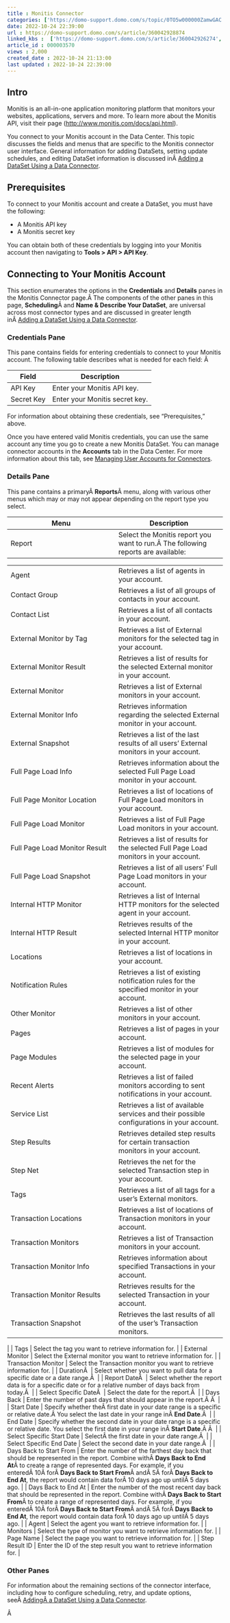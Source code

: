 ```yaml
---
title : Monitis Connector
categories: ['https://domo-support.domo.com/s/topic/0TO5w000000ZamwGAC']
date: 2022-10-24 22:39:00
url : https://domo-support.domo.com/s/article/360042928874
linked_kbs :  ['https://domo-support.domo.com/s/article/360042926274', 'https://domo-support.domo.com/s/knowledge-base', 'https://domo-support.domo.com/s/article/360042925494', 'https://domo-support.domo.com/s/article/360043429953', 'https://domo-support.domo.com/s/article/360042926054', 'https://domo-support.domo.com/s/article/360043429933', 'https://domo-support.domo.com/s/article/360043429693', 'https://domo-support.domo.com/s/topic/0TO5w000000ZamwGAC', 'https://domo-support.domo.com/s/article/360042928874', 'https://domo-support.domo.com/s/article/360043429913']
article_id : 000003570
views : 2,000
created_date : 2022-10-24 21:13:00
last updated : 2022-10-24 22:39:00
---
```




Intro
-----


Monitis is an all-in-one application monitoring platform that monitors your websites, applications, servers and more. To learn more about the Monitis API, visit their page ([http://www.monitis.com/docs/api.html](http://www.monitis.com/docs/api.html "http://www.monitis.com/docs/api.html")).


You connect to your Monitis account in the Data Center. This topic discusses the fields and menus that are specific to the Monitis connector user interface. General information for adding DataSets, setting update schedules, and editing DataSet information is discussed inÂ [Adding a DataSet Using a Data Connector](..\adding_a_dataset_using_a_connector\index.html "Adding a DataSet Using a Data Connector").


Prerequisites
-------------


To connect to your Monitis account and create a DataSet, you must have the following:



* A Monitis API key
* A Monitis secret key


You can obtain both of these credentials by logging into your Monitis account then navigating to **Tools > API > API Key**.


Connecting to Your Monitis Account
----------------------------------


This section enumerates the options in the **Credentials** and **Details** panes in the Monitis Connector page.Â The components of the other panes in this page, **Scheduling**Â and **Name & Describe Your DataSet**, are universal across most connector types and are discussed in greater length inÂ [Adding a DataSet Using a Data Connector](..\adding_a_dataset_using_a_connector\index.html "Adding a DataSet Using a Data Connector").


### Credentials Pane


This pane contains fields for entering credentials to connect to your Monitis account. The following table describes what is needed for each field: Â 




| Field | Description |
| --- | --- |
| API Key | Enter your Monitis API key. |
| Secret Key | Enter your Monitis secret key. |


For information about obtaining these credentials, see "Prerequisites," above.


Once you have entered valid Monitis credentials, you can use the same account any time you go to create a new Monitis DataSet. You can manage connector accounts in the **Accounts** tab in the Data Center. For more information about this tab, see [Managing User Accounts for Connectors](..\managing_user_accounts_for_connectors\index.html "Managing User Accounts for Connectors").


### Details Pane


This pane contains a primaryÂ **Reports**Â menu, along with various other menus which may or may not appear depending on the report type you select.




| Menu | Description |
| --- | --- |
| Report | Select the Monitis report you want to run.Â The following reports are available:

|  |  |
| --- | --- |
| Agent | Retrieves a list of agents in your account. |
| Contact Group | Retrieves a list of all groups of contacts in your account. |
| Contact List | Retrieves a list of all contacts in your account. |
| External Monitor by Tag | Retrieves a list of External monitors for the selected tag in your account. |
| External Monitor Result | Retrieves a list of results for the selected External monitor in your account. |
| External Monitor | Retrieves a list of External monitors in your account. |
| External Monitor Info | Retrieves information regarding the selected External monitor in your account. |
| External Snapshot | Retrieves a list of the last results of all users' External monitors in your account. |
| Full Page Load Info | Retrieves information about the selected Full Page Load monitor in your account. |
| Full Page Monitor Location | Retrieves a list of locations of Full Page Load monitors in your account. |
| Full Page Load Monitor | Retrieves a list of Full Page Load monitors in your account. |
| Full Page Load Monitor Result | Retrieves a list of results for the selected Full Page Load monitors in your account. |
| Full Page Load Snapshot | Retrieves a list of all users' Full Page Load monitors in your account. |
| Internal HTTP Monitor | Retrieves a list of Internal HTTP monitors for the selected agent in your account. |
| Internal HTTP Result | Retrieves results of the selected Internal HTTP monitor in your account. |
| Locations | Retrieves a list of locations in your account. |
| Notification Rules | Retrieves a list of existing notification rules for the specified monitor in your account. |
| Other Monitor | Retrieves a list of other monitors in your account. |
| Pages | Retrieves a list of pages in your account. |
| Page Modules | Retrieves a list of modules for the selected page in your account. |
| Recent Alerts | Retrieves a list of failed monitors according to sent notifications in your account. |
| Service List | Retrieves a list of available services and their possible configurations in your account. |
| Step Results | Retrieves detailed step results for certain transaction monitors in your account. |
| Step Net | Retrieves the net for the selected Transaction step in your account. |
| Tags | Retrieves a list of all tags for a user's External monitors. |
| Transaction Locations | Retrieves a list of locations of Transaction monitors in your account. |
| Transaction Monitors | Retrieves a list of Transaction monitors in your account. |
| Transaction Monitor Info | Retrieves information about specified Transactions in your account. |
| Transaction Monitor Results | Retrieves results for the selected Transaction in your account. |
| Transaction Snapshot | Retrieves the last results of all of the user's Transaction monitors. |

 |
| Tags | Select the tag you want to retrieve information for. |
| External Monitor | Select the External monitor you want to retrieve information for. |
| Transaction Monitor | Select the Transaction monitor you want to retrieve information for. |
| DurationÂ  | Select whether you want to pull data for a specific date or a date range.Â  |
| Report DateÂ  | Select whether the report data is for a specific date or for a relative number of days back from today.Â  |
| Select Specific DateÂ  | Select the date for the report.Â  |
| Days Back | Enter the number of past days that should appear in the report.Â Â  |
| Start Date | Specify whether theÂ first date in your date range is a specific or relative date.Â You select the last date in your range inÂ **End Date**.Â  |
| End Date | Specify whether the second date in your date range is a specific or relative date. You select the first date in your range inÂ **Start Date**.Â Â  |
| Select Specific Start Date | SelectÂ the first date in your date range.Â  |
| Select Specific End Date | Select the second date in your date range.Â  |
| Days Back to Start From | Enter the number of the farthest day back that should be represented in the report. Combine withÂ **Days Back to End At**Â to create a range of represented days.
For example, if you enteredÂ 10Â forÂ **Days Back to Start From**Â andÂ 5Â forÂ **Days Back to End At**, the report would contain data forÂ 10 days ago up untilÂ 5 days ago. |
| Days Back to End At | Enter the number of the most recent day back that should be represented in the report. Combine withÂ **Days Back to Start From**Â to create a range of represented days.
For example, if you enteredÂ 10Â forÂ **Days Back to Start From**Â andÂ 5Â forÂ **Days Back to End At**, the report would contain data forÂ 10 days ago up untilÂ 5 days ago. |
| Agent | Select the agent you want to retrieve information for. |
| Monitors | Select the type of monitor you want to retrieve information for. |
| Page Name | Select the page you want to retrieve information for. |
| Step Result ID | Enter the ID of the step result you want to retrieve information for. |


### Other Panes


For information about the remaining sections of the connector interface, including how to configure scheduling, retry, and update options, seeÂ [AddingÂ a DataSet Using a Data Connector](..\adding_a_dataset_using_a_connector\index.html "Adding a DataSet Using a Data Connector").


Â